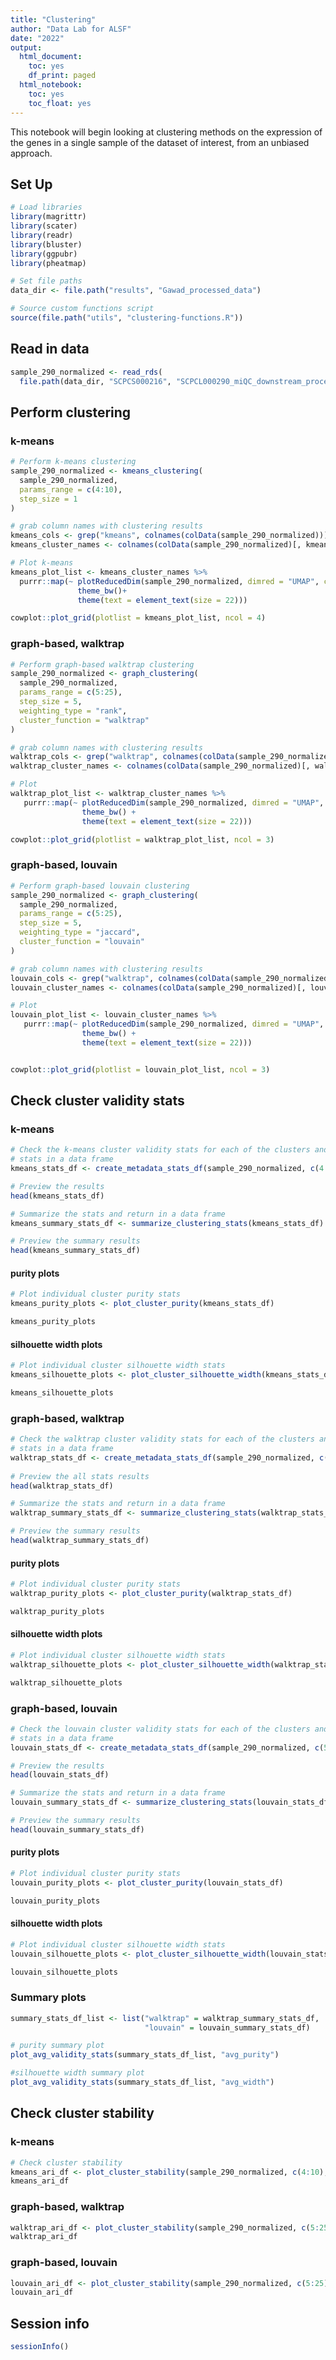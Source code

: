 ```yaml
---
title: "Clustering"
author: "Data Lab for ALSF"
date: "2022"
output:
  html_document:
    toc: yes
    df_print: paged
  html_notebook:
    toc: yes
    toc_float: yes
---
```


This notebook will begin looking at clustering methods on the expression of the genes in a single sample of the dataset of interest, from an unbiased approach.

## Set Up 

```r
# Load libraries
library(magrittr)
library(scater)
library(readr)
library(bluster)
library(ggpubr)
library(pheatmap)

# Set file paths
data_dir <- file.path("results", "Gawad_processed_data")

# Source custom functions script
source(file.path("utils", "clustering-functions.R"))
```

## Read in data

```r
sample_290_normalized <- read_rds(
  file.path(data_dir, "SCPCS000216", "SCPCL000290_miQC_downstream_processed_normalized_reduced_sce.rds"))
```

## Perform clustering

### k-means

```r
# Perform k-means clustering
sample_290_normalized <- kmeans_clustering(
  sample_290_normalized,
  params_range = c(4:10),
  step_size = 1
)

# grab column names with clustering results
kmeans_cols <- grep("kmeans", colnames(colData(sample_290_normalized)))
kmeans_cluster_names <- colnames(colData(sample_290_normalized)[, kmeans_cols])

# Plot k-means
kmeans_plot_list <- kmeans_cluster_names %>%
  purrr::map(~ plotReducedDim(sample_290_normalized, dimred = "UMAP", colour_by = .x) + 
               theme_bw()+
               theme(text = element_text(size = 22)))

cowplot::plot_grid(plotlist = kmeans_plot_list, ncol = 4)
```

### graph-based, walktrap

```r
# Perform graph-based walktrap clustering
sample_290_normalized <- graph_clustering(
  sample_290_normalized,
  params_range = c(5:25),
  step_size = 5,
  weighting_type = "rank",
  cluster_function = "walktrap"
)

# grab column names with clustering results
walktrap_cols <- grep("walktrap", colnames(colData(sample_290_normalized)))
walktrap_cluster_names <- colnames(colData(sample_290_normalized)[, walktrap_cols])

# Plot
walktrap_plot_list <- walktrap_cluster_names %>%
   purrr::map(~ plotReducedDim(sample_290_normalized, dimred = "UMAP", colour_by = .x) + 
                theme_bw() +
                theme(text = element_text(size = 22)))

cowplot::plot_grid(plotlist = walktrap_plot_list, ncol = 3)
```

### graph-based, louvain

```r
# Perform graph-based louvain clustering
sample_290_normalized <- graph_clustering(
  sample_290_normalized,
  params_range = c(5:25),
  step_size = 5,
  weighting_type = "jaccard",
  cluster_function = "louvain"
)

# grab column names with clustering results
louvain_cols <- grep("walktrap", colnames(colData(sample_290_normalized)))
louvain_cluster_names <- colnames(colData(sample_290_normalized)[, louvain_cols])

# Plot
louvain_plot_list <- louvain_cluster_names %>%
   purrr::map(~ plotReducedDim(sample_290_normalized, dimred = "UMAP", colour_by = .x) + 
                theme_bw() +
                theme(text = element_text(size = 22)))


cowplot::plot_grid(plotlist = louvain_plot_list, ncol = 3)
```

## Check cluster validity stats

### k-means

```r
# Check the k-means cluster validity stats for each of the clusters and return
# stats in a data frame
kmeans_stats_df <- create_metadata_stats_df(sample_290_normalized, c(4:10), 1, "kmeans")

# Preview the results
head(kmeans_stats_df)

# Summarize the stats and return in a data frame
kmeans_summary_stats_df <- summarize_clustering_stats(kmeans_stats_df)

# Preview the summary results
head(kmeans_summary_stats_df)
```

#### purity plots

```r
# Plot individual cluster purity stats
kmeans_purity_plots <- plot_cluster_purity(kmeans_stats_df)

kmeans_purity_plots
```

#### silhouette width plots

```r
# Plot individual cluster silhouette width stats
kmeans_silhouette_plots <- plot_cluster_silhouette_width(kmeans_stats_df)

kmeans_silhouette_plots
```

### graph-based, walktrap

```r
# Check the walktrap cluster validity stats for each of the clusters and return
# stats in a data frame
walktrap_stats_df <- create_metadata_stats_df(sample_290_normalized, c(5:25), 5, "walktrap")
  
# Preview the all stats results
head(walktrap_stats_df)

# Summarize the stats and return in a data frame
walktrap_summary_stats_df <- summarize_clustering_stats(walktrap_stats_df)

# Preview the summary results
head(walktrap_summary_stats_df)
```

#### purity plots

```r
# Plot individual cluster purity stats
walktrap_purity_plots <- plot_cluster_purity(walktrap_stats_df)

walktrap_purity_plots
```

#### silhouette width plots

```r
# Plot individual cluster silhouette width stats
walktrap_silhouette_plots <- plot_cluster_silhouette_width(walktrap_stats_df)

walktrap_silhouette_plots
```

### graph-based, louvain

```r
# Check the louvain cluster validity stats for each of the clusters and return
# stats in a data frame
louvain_stats_df <- create_metadata_stats_df(sample_290_normalized, c(5:25), 5, "louvain")

# Preview the results
head(louvain_stats_df)

# Summarize the stats and return in a data frame
louvain_summary_stats_df <- summarize_clustering_stats(louvain_stats_df)

# Preview the summary results
head(louvain_summary_stats_df)
```

#### purity plots

```r
# Plot individual cluster purity stats
louvain_purity_plots <- plot_cluster_purity(louvain_stats_df)

louvain_purity_plots
```

#### silhouette width plots

```r
# Plot individual cluster silhouette width stats
louvain_silhouette_plots <- plot_cluster_silhouette_width(louvain_stats_df)

louvain_silhouette_plots
```

### Summary plots

```r
summary_stats_df_list <- list("walktrap" = walktrap_summary_stats_df,
                              "louvain" = louvain_summary_stats_df)

# purity summary plot
plot_avg_validity_stats(summary_stats_df_list, "avg_purity")

#silhouette width summary plot
plot_avg_validity_stats(summary_stats_df_list, "avg_width")
```

## Check cluster stability

### k-means

```r
# Check cluster stability
kmeans_ari_df <- plot_cluster_stability(sample_290_normalized, c(4:10), 1, "kmeans")
kmeans_ari_df
```

### graph-based, walktrap

```r
walktrap_ari_df <- plot_cluster_stability(sample_290_normalized, c(5:25), 5, cluster_type = "graph", cluster_function = "walktrap")
walktrap_ari_df
```

### graph-based, louvain

```r
louvain_ari_df <- plot_cluster_stability(sample_290_normalized, c(5:25), 5, cluster_type = "graph", cluster_function = "louvain")
louvain_ari_df
```

## Session info

```r
sessionInfo()
```
